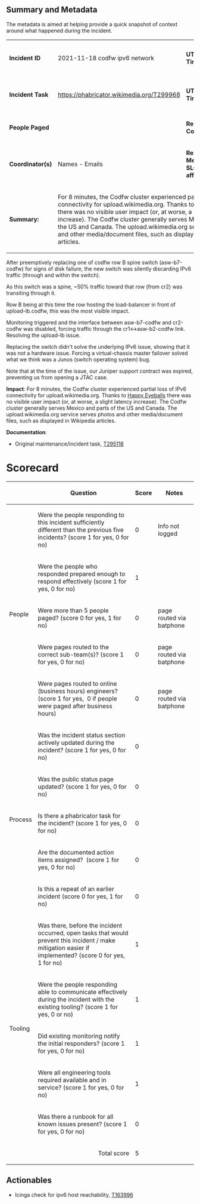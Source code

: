 {{irdoc|status=review}} <!--
The status field should be one of:
* {{irdoc|status=draft}} - Initial status. When you're happy with the state of your draft, change it to status=review.
* {{irdoc|status=review}} - The incident review working group will contact you then to finalise the report. See also the steps on [[Incident documentation]].
* {{irdoc|status=final}}
-->

==Summary and Metadata==
The metadata is aimed at helping provide a quick snapshot of context around what happened during the incident.
{| class="wikitable"
|'''Incident ID'''
|2021-11-18 codfw ipv6 network
|'''UTC Start Timestamp:'''
|YYYY-MM-DD hh:mm:ss
|-
|'''Incident Task'''
|https://phabricator.wikimedia.org/T299968
|'''UTC End Timestamp'''
|YYYY-MM-DD hh:mm:ss
|-
|'''People Paged'''
|<amount of people>
|'''Responder Count'''
|<amount of people>
|-
|'''Coordinator(s)'''
|Names - Emails 
|'''Relevant Metrics / SLO(s) affected''' 
|Relevant metrics
% error budget
|-
|'''Summary:'''
| colspan="3" |For 8 minutes, the Codfw cluster experienced partial loss of IPv6 connectivity for upload.wikimedia.org. Thanks to [[:en:Happy_Eyeballs|Happy Eyeballs]] there was no visible user impact (or, at worse, a slight latency increase). The Codfw cluster generally serves Mexico and parts of the US and Canada. The upload.wikimedia.org service serves photos and other media/document files, such as displayed in Wikipedia articles.
|}After preemptively replacing one of codfw row B spine switch (asw-b7-codfw) for signs of disk failure, the new switch was silently discarding IPv6 traffic (through and within the switch).

As this switch was a spine, ~50% traffic toward that row (from cr2) was transiting through it.

Row B being at this time the row hosting the load-balancer in front of upload-lb.codfw, this was the most visible impact.

Monitoring triggered and the interface between asw-b7-codfw and cr2-codfw was disabled, forcing traffic through the cr1<->asw-b2-codfw link. Resolving the upload-lb issue.

Replacing the switch didn't solve the underlying IPv6 issue, showing that it was not a hardware issue. Forcing a virtual-chassis master failover solved what we think was a Junos (switch operating system) bug.

Note that at the time of the issue, our Juniper support contract was expired, preventing us from opening a JTAC case. 



'''Impact''': For 8 minutes, the Codfw cluster experienced partial loss of IPv6 connectivity for upload.wikimedia.org. Thanks to [[:en:Happy_Eyeballs|Happy Eyeballs]] there was no visible user impact (or, at worse, a slight latency increase). The Codfw cluster generally serves Mexico and parts of the US and Canada. The upload.wikimedia.org service serves photos and other media/document files, such as displayed in Wikipedia articles.

'''Documentation''':
*Original maintenance/incident task, [[phab:T295118|T295118]]
=Scorecard =
{| class="wikitable"
!
!Question
!Score
!Notes
|-
! rowspan="5" | People
|Were the people responding to this incident sufficiently different than the previous five incidents? (score 1 for yes, 0 for no)
|0
|Info not logged
|-
|Were the people who responded prepared enough to respond effectively (score 1 for yes, 0 for no)
|1
|
|-
|Were more than 5 people paged? (score 0 for yes, 1 for no) 
|0
|page routed via batphone
|-
|Were pages routed to the correct sub-team(s)? (score 1 for yes, 0 for no) 
|0
|page routed via batphone
|-
|Were pages routed to online (business hours) engineers? (score 1 for yes,  0 if people were paged after business hours) 
|0
|page routed via batphone
|-
! rowspan="5" |Process
|Was the incident status section actively updated during the incident? (score 1 for yes, 0 for no) 
|0
|
|-
|Was the public status page updated? (score 1 for yes, 0 for no)
|0
|
|-
|Is there a phabricator task for the incident? (score 1 for yes, 0 for no)
|0
|
|-
|Are the documented action items assigned?  (score 1 for yes, 0 for no)
|0
|
|-
|Is this a repeat of an earlier incident (score 0 for yes, 1 for no)
|0
|
|-
! rowspan="5" |Tooling
|Was there, before the incident occurred, open tasks that would prevent this incident / make mitigation easier if implemented? (score 0 for yes, 1 for no)
|1
|
|-
|Were the people responding able to communicate effectively during the incident with the existing tooling? (score 1 for yes, 0 or no)
|1
|
|-
|Did existing monitoring notify the initial responders? (score 1 for yes, 0 for no)
|1
|
|-
|Were all engineering tools required available and in service? (score 1 for yes, 0 for no)
|1
|
|-
|Was there a runbook for all known issues present? (score 1 for yes, 0 for no)
|0
|
|-
! colspan="2" align="right" |Total score
|5
|
|}
==Actionables==

* Icinga check for ipv6 host reachability, [[phab:T163996|T163996]]